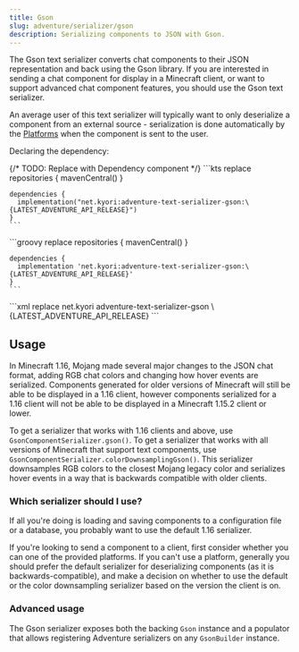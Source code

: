 ```yaml
---
title: Gson
slug: adventure/serializer/gson
description: Serializing components to JSON with Gson.
---
```



The Gson text serializer converts chat components to their JSON representation
and back using the Gson library. If you are interested in sending a chat component
for display in a Minecraft client, or want to support advanced chat component features,
you should use the Gson text serializer.

An average user of this text serializer will typically want to only deserialize a
component from an external source - serialization is done automatically by the
[Platforms](/adventure/platform) when the component is sent to the user.

Declaring the dependency:

{/* TODO: Replace with Dependency component */}
<Tabs syncKey="build-system">
  <TabItem label="Gradle (Kotlin)">
    ```kts replace
    repositories {
      mavenCentral()
    }

    dependencies {
      implementation("net.kyori:adventure-text-serializer-gson:\{LATEST_ADVENTURE_API_RELEASE}")
    }
    ```
  </TabItem>
  <TabItem label="Gradle (Groovy)">
    ```groovy replace
    repositories {
      mavenCentral()
    }

    dependencies {
      implementation 'net.kyori:adventure-text-serializer-gson:\{LATEST_ADVENTURE_API_RELEASE}'
    }
    ```
  </TabItem>
  <TabItem label="Maven">
    ```xml replace
    <dependency>
      <groupId>net.kyori</groupId>
      <artifactId>adventure-text-serializer-gson</artifactId>
      <version>\{LATEST_ADVENTURE_API_RELEASE}</version>
    </dependency>
    ```
  </TabItem>
</Tabs>

## Usage

In Minecraft 1.16, Mojang made several major changes to the JSON chat format, adding
RGB chat colors and changing how hover events are serialized. Components generated for
older versions of Minecraft will still be able to be displayed in a 1.16 client,
however components serialized for a 1.16 client will not be able to be displayed in
a Minecraft 1.15.2 client or lower.

To get a serializer that works with 1.16 clients and above, use
`GsonComponentSerializer.gson()`. To get a serializer that works with all versions
of Minecraft that support text components, use `GsonComponentSerializer.colorDownsamplingGson()`.
This serializer downsamples RGB colors to the closest Mojang legacy color and serializes
hover events in a way that is backwards compatible with older clients.

### Which serializer should I use?

If all you're doing is loading and saving components to a configuration file or a database,
you probably want to use the default 1.16 serializer.

If you're looking to send a component to a client, first consider whether you can one of the
provided platforms. If you can't use a platform, generally you should prefer the default
serializer for deserializing components (as it is backwards-compatible), and make a decision
on whether to use the default or the color downsampling serializer based on the version the
client is on.

### Advanced usage

The Gson serializer exposes both the backing `Gson` instance and a populator that allows
registering Adventure serializers on any `GsonBuilder` instance.
